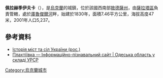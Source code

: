 {{coord|46|5|50|N|29|43|11|E|scale:30000|display=title}}

'''佩拉赫季伊夫卡'''（{{lang-uk|Плахтіївка}}），是[[烏克蘭|烏克蘭]]的城鎮，位於該國西南部[[敖德薩州|敖德薩州]]，由[[薩拉塔區|薩拉塔區]]負責管轄，處於[[庫魯傑爾河|庫魯傑爾河]]畔，始建於1830年，面積7.46平方公里，海拔高度47米，2001年人口5,237。

==參考資料==
* [https://web.archive.org/web/20120703002950/http://www.igsu.org.ua/Odesskaja.obl/Saratskij.rajon/Plahtievka.html Історія міст та сіл України (рос.)]
* [http://imsu-odesa.com/mista-i-sela-odeskoi-oblasti/saratskyj-rajon/plahtiivka.html Плахтіївка — Інформаційно-пізнавальний сайт | Одеська область у складі УРСР] {{Wayback|url=http://imsu-odesa.com/mista-i-sela-odeskoi-oblasti/saratskyj-rajon/plahtiivka.html |date=20200225035946 }}

{{Ukraine-geo-stub}}
[[Category:烏克蘭城市|Category:烏克蘭城市]]